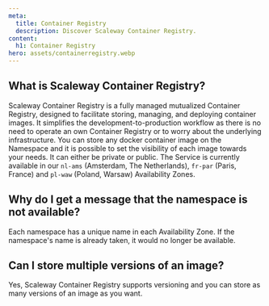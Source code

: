 ```yaml
---
meta:
  title: Container Registry
  description: Discover Scaleway Container Registry.
content:
  h1: Container Registry
hero: assets/containerregistry.webp
---
```


<Concept opened>

## What is Scaleway Container Registry?

Scaleway Container Registry is a fully managed mutualized Container Registry, designed to facilitate storing, managing, and deploying container images. It simplifies the development-to-production workflow as there is no need to operate an own Container Registry or to worry about the underlying infrastructure.
You can store any docker container image on the Namespace and it is possible to set the visibility of each image towards your needs. It can either be private or public.
The Service is currently available in our `nl-ams` (Amsterdam, The Netherlands), `fr-par` (Paris, France) and `pl-waw` (Poland, Warsaw) Availability Zones.

</Concept>

<Concept>

## Why do I get a message that the namespace is not available?

Each namespace has a unique name in each Availability Zone. If the namespace's name is already taken, it would no longer be available.

</Concept>

<Concept>

## Can I store multiple versions of an image?

Yes, Scaleway Container Registry supports versioning and you can store as many versions of an image as you want.

</Concept>